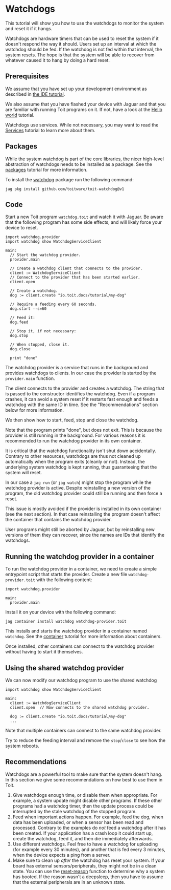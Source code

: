# Watchdogs
This tutorial will show you how to use the watchdogs to monitor the system and reset it if it hangs.

Watchdogs are hardware timers that can be used to reset the system if it doesn't respond
the way it should. Users set up an interval at which the watchdog should be fed. If the
watchdog is not fed within that interval, the system resets. The hope is that the system
will be able to recover from whatever caused it to hang by doing a hard reset.

## Prerequisites
We assume that you have set up your development environment as described
in [the IDE tutorial](../../setup/ide).

We also assume that you have flashed your device with Jaguar and that
you are familiar with running Toit programs on it.
If not, have a look at the [Hello world](../../setup/firstprogram) tutorial.

Watchdogs use services. While not necessary, you may want to read the
[Services](../../containers/services) tutorial to learn more about them.

## Packages
While the system watchdog is part of the core libraries, the nicer
high-level abstraction of watchdogs needs to be installed as a package.
See the [packages](../../setup/packages) tutorial for more information.

To install the [watchdog](https://pkg.toit.io/package/github.com%2Ftoitware%2Ftoit-watchdog@v1)
package run the following command:

``` shell
jag pkg install github.com/toitware/toit-watchdog@v1
```

## Code
Start a new Toit program `watchdog.toit` and watch it with Jaguar.
Be aware that the following program has some side effects, and will likely
force your device to reset.

``` toit
import watchdog.provider
import watchdog show WatchdogServiceClient

main:
  // Start the watchdog provider.
  provider.main

  // Create a watchdog client that connects to the provider.
  client := WatchdogServiceClient
  // Connect to the provider that has been started earlier.
  client.open

  // Create a watchdog.
  dog := client.create "io.toit.docs/tutorial/my-dog"

  // Require a feeding every 60 seconds.
  dog.start --s=60

  // Feed it:
  dog.feed

  // Stop it, if not necessary:
  dog.stop

  // When stopped, close it.
  dog.close

  print "done"
```

The watchdog provider is a service that runs in the background and
provides watchdogs to clients. In our case the provider is started by
the `provider.main` function.

The client connects to the provider and creates a watchdog. The string
that is passed to the constructor identifies the watchdog. Even if
a program crashes, it can avoid a system reset if it restarts fast
enough and feeds a watchdog with the same ID in time. See
the "Recommendations" section below for more information.

We then show how to start, feed, stop and close the watchdog.

Note that the program prints "done", but does not exit. This is because
the provider is still running in the background. For various reasons
it is recommended to run the watchdog provider in its own container.


<Note>

It is critical that the watchdog functionality isn't shut down accidentally.
Contrary to other resources, watchdogs are thus not cleaned up automatically
when the program exits (cleanly or not). Instead, the underlying system
watchdog is kept running, thus guaranteeing that the system will reset.

In our case a `jag run` (or `jag watch`) might stop the program while the
watchdog provider is active. Despite reinstalling a new version of the
program, the old watchdog provider could still be running and then
force a reset.

This issue is mostly avoided if the provider
is installed in its own container (see the next section). In that case
reinstalling the program doesn't affect the container that contains
the watchdog provider.

User programs might still be aborted by Jaguar, but by reinstalling new
versions of them they can recover, since the names are IDs that identify
the watchdogs.

</Note>

## Running the watchdog provider in a container
To run the watchdog provider in a container, we need to create a
simple entrypoint script that starts the provider. Create a new file
`watchdog-provider.toit` with the following content:

``` toit
import watchdog.provider

main:
  provider.main
```

Install it on your device with the following command:

``` shell
jag container install watchdog watchdog-provider.toit
```

This installs and starts the watchdog provider in a container named
`watchdog`. See the [container](../../containers) tutorial for more
information about containers.

Once installed, other containers can connect to the watchdog provider
without having to start it themselves.

## Using the shared watchdog provider
We can now modify our watchdog program to use the shared watchdog

``` toit
import watchdog show WatchdogServiceClient

main:
  client := WatchdogServiceClient
  client.open  // Now connects to the shared watchdog provider.

  dog := client.create "io.toit.docs/tutorial/my-dog"
  ...
```

Note that multiple containers can connect to the same watchdog provider.

Try to reduce the feeding interval and remove the `stop`/`close` to see how
the system reboots.

## Recommendations
Watchdogs are a powerful tool to make sure that the system doesn't hang. In
this section we give some recommendations on how best to use them in Toit.

1. Give watchdogs enough time, or disable them when appropriate. For example,
  a system update might disable other programs. If these other programs had
  a watchdog timer, then the update process could be interrupted by the
  stale watchdog of the stopped program.
2. Feed when important actions happen. For example, feed the dog, when data
  has been uploaded, or when a sensor has been read and processed.
  Contrary to the examples do *not*
  feed a watchdog after it has been created. If your application has a
  crash loop it could start up, create the watchdog, feed it, and then die
  immediately afterwards.
3. Use different watchdogs. Feel free to have a watchdog for uploading (for
  example every 30 minutes), and another that is fed every 3 minutes, when
  the device expects a ping from a server.
4. Make sure to clean up *after* the watchdog has reset your system. If
  your board has external sensors/peripherals, they might not be in a clean
  state. You can use the
  [reset-reason](https://libs.toit.io/esp32/library-summary#reset-reason(0%2C0%2C0%2C))
  function to determine why a system has booted. If the reason wasn't a
  deepsleep, then you have to assume that the external peripherals are in an unknown
  state.
